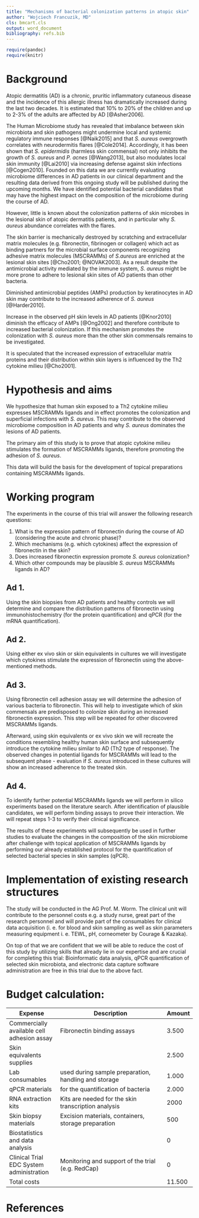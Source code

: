 ```yaml
---
title: "Mechanisms of bacterial colonization patterns in atopic skin"
author: "Wojciech Francuzik, MD"
cls: bmcart.cls
output: word_document
bibliography: refs.bib
---
```


```r
require(pandoc)
require(knitr)
```

# Background

Atopic dermatitis (AD) is a chronic, pruritic inflammatory cutaneous disease and the incidence of this allergic illness has dramatically increased during the last two decades. It is estimated that 10% to 20% of the children and up to 2-3% of the adults are affected by AD [@Asher2006].

The Human Microbiome study has revealed that imbalance between skin microbiota and skin pathogens might undermine local and systemic regulatory immune responses [@Naik2015] and that _S. aureus_ overgrowth correlates with neurodermitis flares [@Cole2014]. Accordingly, it has been shown that _S. epidermidis_ (harmless skin commensal) not only inhibits the growth of _S. aureus_ and _P. acnes_ [@Wang2013], but also modulates local skin immunity [@Lai2010] via increasing defense against skin infections [@Cogen2010]. Founded on this data we are currently evaluating microbiome differences in AD patients in our clinical department and the resulting data derived from this ongoing study will be published during the upcoming months. We have identified potential bacterial candidates that may have the highest impact on the composition of the microbiome during the course of AD.

However, little is known about the colonization patterns of skin microbes in the lesional skin of atopic dermatitis patients, and in particular why _S. aureus_ abundance correlates with the flares.

The skin barrier is mechanically destroyed by scratching and extracellular matrix molecules (e.g. fibronectin, fibrinogen or collagen) which act as binding partners for the microbial surface components recognizing adhesive matrix molecules (MSCRAMMs) of _S.aureus_ are enriched at the lesional skin sites [@Cho2001; @NOVAK2003]. As a result despite the antimicrobial activity mediated by the immune system, _S. aureus_ might be more prone to adhere to lesional skin sites of AD patients than other bacteria.

Diminished antimicrobial peptides (AMPs) production by keratinocytes in AD skin may contribute to the increased adherence of _S. aureus_ [@Harder2010].

Increase in the observed pH skin levels in AD patients [@Knor2010] diminish the efficacy of AMPs [@Ong2002] and therefore contribute to increased bacterial colonization. If this mechanism promotes the colonization with _S. aureus_ more than the other skin commensals remains to be investigated.

It is speculated that the increased expression of extracellular matrix proteins and their distribution within skin layers is influenced by the Th2 cytokine milieu [@Cho2001].  



# Hypothesis and aims
We hypothesize that human skin exposed to a Th2 cytokine milieu expresses MSCRAMMs ligands and in effect promotes the colonization and superficial infections with _S. aureus_. This may contribute to the  observed microbiome composition in AD patients and why _S. aureus_ dominates the lesions of AD patients.

The primary aim of this study is to prove that atopic cytokine milieu stimulates the formation of MSCRAMMs ligands, therefore promoting the adhesion of _S. aureus_.

This data will build the basis for the development of topical preparations containing MSCRAMMs ligands.

# Working program

The experiments in the course of this trial will answer the following research questions:

1. What is the expression pattern of fibronectin during the course of AD (considering the acute and chronic phase)?
2. Which mechanisms (e.g. which cytokines) affect the expression of fibronectin in the skin?
3. Does increased fibronectin expression promote _S. aureus_ colonization?
4. Which other compounds may be plausible _S. aureus_ MSCRAMMs ligands in AD?

## Ad 1.
Using the skin biopsies from AD patients and healthy controls we will determine and compare the distribution patterns of fibronectin using immunohistochemistry (for the protein quantification) and qPCR (for the mRNA quantification).

## Ad 2.
Using either ex vivo skin or skin equivalents in cultures we will investigate which cytokines stimulate the expression of fibronectin using the above-mentioned methods.

## Ad 3.
Using fibronectin cell adhesion assay we will determine the adhesion of various bacteria to fibronectin. This will help to investigate which of skin commensals are predisposed to colonize skin during an increased fibronectin expression. This step will be repeated for other discovered MSCRAMMs ligands.

Afterward, using skin equivalents or ex vivo skin we will recreate the conditions resembling healthy human skin surface and subsequently introduce the cytokine milieu similar to AD (Th2 type of response). The observed changes in potential ligands for MSCRAMMs will lead to the subsequent phase - evaluation if _S. aureus_ introduced in these cultures will show an increased adherence to the treated skin.

## Ad 4.  
To identify further potential MSCRAMMs ligands we will perform in silico experiments based on the literature search. After identification of plausible candidates, we will perform binding assays to prove their interaction. We will repeat steps 1-3 to verify their clinical significance.

The results of these experiments will subsequently be used in further studies to evaluate the changes in the composition of the skin microbiome after challenge with topical application of MSCRAMMs ligands by performing our already established protocol for the quantification of selected bacterial species in skin samples (qPCR).


# Implementation of existing research structures

The study will be conducted in the AG Prof. M. Worm. The clinical unit will contribute to the personnel costs e.g. a study nurse, great part of the research personnel and will provide part of the consumables for clinical data acquisition (i. e. for blood and skin sampling as well as skin parameters measuring equipment i. e. TEWL, pH, corneometer by Courage & Kazaka).

On top of that we are confident that we will be able to reduce the cost of this study by utilizing skills that already lie in our expertise and are crucial for completing this trial: Bioinformatic data analysis, qPCR quantification of selected skin microbiota, and electronic data capture software administration are free in this trial due to the above fact.

# Budget calculation:
| Expense | Description | Amount |
|--------------------------------------------    |-----------------------------------------------------------------------------------------------------    |----------    |
| Commercially available cell adhesion assay    | Fibronectin binding assays     | 3.500     |
| Skin equivalents supplies     |      | 2.500     |
| Lab consumables     | used during sample preparation, handling and storage     | 1.000     |
| qPCR materials     | for the quantification of bacteria     | 2.000     |
| RNA extraction kits     | Kits are needed for the skin transcription analysis    | 2000     |
| Skin biopsy materials     | Excision materials, containers, storage preparation     | 500     |
| Biostatistics and data analysis     |      | 0     |
| Clinical Trial EDC System administration     | Monitoring and support of the trial (e.g. RedCap)     | 0     |
| Total costs     |      | 11.500    |

# References

